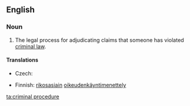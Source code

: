 ==English==
{{wikipedia}}

===Noun===
{{en-noun}}

# {{legal}} The legal process for adjudicating claims that someone has violated [[criminal law]].

====Translations====
{{trans-top|legal process}}
* Czech: {{t-|cs|trestní řízení|n}}
{{trans-mid}}
* Finnish: [[rikosasia|rikosasiain]] [[oikeudenkäyntimenettely]]
{{trans-bottom}}

[[ta:criminal procedure]]